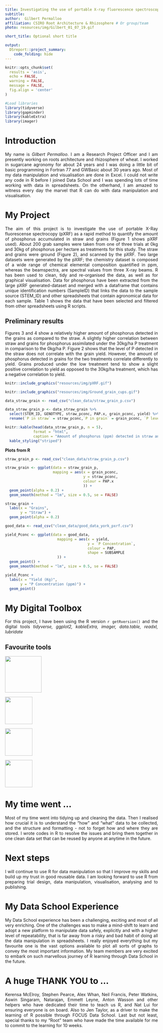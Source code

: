 ```yaml
---
title: Investigating the use of portable X-ray fluorescence spectroscopy for rapid quantification of Phosphorus in wheat straw and grains
subtitle: 
author:  Gilbert Permalloo
affiliation: CSIRO Root Architecture & Rhizosphere # Or group/team
photo: resources/img/Gilbert_01_07_19.gif

short_title: Optional short title

output: 
  DSreport::project_summary:
    code_folding: hide
---
```

<style> #you can specify any columns, it does not have to be column-left 
.column-left{float: left; width: 33%; text-align: left;}
.column-right{float: right;width: 33%;text-align: right}
.column-center{display: inline-block;width: 33%;text-align: center;}
  body{text-align: justify;}
</style>

```r
knitr::opts_chunk$set(
  results = 'asis',
  echo = FALSE,
  warning = FALSE,
  message = FALSE,
  fig.align = 'center'
)

#Load libraries
library(tidyverse)
library(gapminder)
library(kableExtra)
library(imager)
```


# Introduction
My name is *Gilbert Permalloo*. I am a Research Project Officer and I am presently working on roots architecture and rhizosphere of wheat. I worked in sugarcane agronomy for about 24 years and I was doing a little bit of basic programming in Fortran 77 and GWBasic about 30 years ago. Most of my data manipulation and visualisation are done in Excel. I could not write any code in R before I joined Data School and I was spending lots of time working with data in spreadsheets. On the otherhand, I am amazed to witness every day the marvel that R can do with data manipulation and visualisation.

# My Project
The aim of this project is to investigate the use of portable X-Ray fluorescense spectrocopy (pXRF) as a rapid method to quantify the amount of phosphorus accumulated in straw and grains (Figure 1 shows pXRF used). About 200 grab samples were taken from one of three trials at 0kg and 30kg of phosphorus per hectare as treatments for this study. The straw and grains were ground (Figure 2), and scanned by the pXRF. Two large datasets were generated by the pXRF; the chemistry dataset is composed of a wide range of chemical elemental composition quantified in ppm, whereas the beamspectra, are spectral values from three X-ray beams.
R has been used to clean, tidy and re-organised the data, as well as for graphical visualisation.
Data for phosphorus have been extracted from the large pXRF generated-dataset and merged with a dataframe that contains unique identification numbers (SampleID) that links the data to the sample source (STEM_ID) and other spreadsheets that contain agronomical data for each sample. Table 1 shows the data that have been selected and filtered from other spreadsheets using R scripts.

## Preliminary results
Figures 3 and 4 show a relatively higher amount of phosphorus detected in the grains as compared to the straw. A slightly higher correlation between straw and grains for phosphorus assimilated under the 30kg/ha P treatment in comparison to the 0kg/ha P. Figure 2 shows that the level of P detected in the straw does not correlate with the grain yield. However, the amount of phosphorus detected in grains for the two treatments correlate differently to yield. Grains produced under the low treatment  tend to show a slight positive correlation to yield as opposed to the 30kg/ha treatment, which has a negative correlation to yield.

<!-- # To get tables formatting correctly, use `knitr::kable` to convert the table to html format. If
# you also want to have alternate row highlighting, pass the result to `kable_styling('striped')` 
# from the `kableExtra` package.

This section will demonstrate the different visuals you might want use to show off your 
project. Don't feel the need to go overboard, this is supposed to give a taste of the work you are
doing rather than being a publication ready document. -->

<div class = "row">

<div class="col-md-6">

```r
knitr::include_graphics("resources/img/pXRF.gif")
```

</div>

<div class="col-md-6">

```r
knitr::include_graphics("resources/img/Ground_grain_cups.gif")
```



</div>

```r

data_straw_grain <- read_csv("clean_data/straw_grain_p.csv")

data_straw_grain_p <- data_straw_grain %>% 
  select(STEM_ID, GENOTYPE, straw_pconc, PAP.x, grain_pconc, yield) %>%
  rename(`P in straw` = straw_pconc,`P in grain` = grain_pconc, `P level (kg/ha)` = PAP.x, `yield (kg)` = yield)

knitr::kable(head(data_straw_grain_p, n = 5),
             format = "html",
             caption = "Amount of phosphorus (ppm) detected in straw and grains for each genotype") %>% 
  kable_styling("striped")

```








**Plots from R**
<div class = "row">

<div class="col-md-6">
```r
straw_grain_p <- read_csv("clean_data/straw_grain_p.csv")

straw_grain <- ggplot(data = straw_grain_p,
                      mapping = aes(x = grain_pconc,
                                    y = straw_pconc,
                                    colour = PAP.x
                                    )) +
  geom_point(alpha = 0.2) +
  geom_smooth(method = "lm", size = 0.5, se = FALSE)

straw_grain +
  labs(x = "Grains",
       y = "Straw") +
  geom_point(alpha = 0.2)

```
</div>

<div class="col-md-6">
```r
good_data <- read_csv("clean_data/good_data_york_pxrf.csv")  

yield_Pconc <- ggplot(data = good_data,
                        mapping = aes(x = yield,
                                      y = `P Concentration`,
                                      colour = PAP,
                                      shape = SUBSAMPLE
                        )) +
  geom_point() +
  geom_smooth(method = "lm", size = 0.5, se = FALSE)

yield_Pconc +
  labs(x = "Yield (Kg)",
       y = "P Concentration (ppm)") +
  geom_point()

```
</div>
</div>

<!-- # Your figure and table captions are automatically numbered and can be referenced in the text
# if needed: see eg. Table \@ref(tab:mytable) and Figure \@ref(fig:standard-plot)-->


# My Digital Toolbox

For this project, I have been using the R version `r getRversion()` and the digital tools _tidyverse, ggplot2, kableExtra, imager, data.table, readxl, lubridate_

<!-- # What digital tools have you been using in your project? Which ones have you learned since starting Data School?
# You can use all the usual R markdown features in writing a project summary, including lists:
# * R - dplyr, ggplot2, ...
# * library(data.table)
# * library(tidyverse)
# * library(readxl)
# * library(lubridate)
--> 



## Favourite tools

<div class = "row">
<div class="col-md-1">
![](resources/img/tidyverse.png){width=120px}
</div>
<div class="col-md-1">
![](resources/img/knitr.png){width=90px}
</div>
<div class="col-md-1">
![](resources/img/ggplot2.png){width=90px}
</div>
<div class="col-md-1">
![](resources/img/rmarkdown.png){width=90px}
</div>
</div>

<!-- # ![](https://raw.githubusercontent.com/tidyverse/ggplot2/master/man/figures/logo.png){.pull-right width=100px}
-->


# My time went ...

Most of my time went into tidying up and cleaning the data. Then I realised how crucial it is to understand the "how" and "what" data to be collected, and the structure and formatting - not to forget how and where they are stored.
I wrote codes in R to resolve the issues and bring them together in one clean data set that can be reused by anyone at anytime in the future.

# Next steps

I will continue to use R for data manipulation so that I improve my skills and build up my trust in good reusable data. I am looking forward to use R from preparing trial design, data manipulation, visualisation, analysing and to publishing.

# My Data School Experience
My Data School experience has been a challenging, exciting and most of all very enriching. One of the challenges was to make a mind-shift to learn and adopt a new platform to manipulate data safely, explicitly and with a higher level of repeatability, that is far away from a risky and bad habit of doing all the data manipulation in spreadsheets. I really enjoyed everything but my favourite one is the vast options available to plot all sorts of graphs to convey the most important information. My team members are very excited to embark on such marvellous journey of R learning through Data School in the future.
<!--This poster is mostly about your synthesis project. However we would also like to hear about other
parts of your Data School experience. What aspects of the program did you really enjoy? How have you
been applying the skills you have learned in your daily work? Have you been able to transfer this 
knowledge to your team members? Concrete examples demonstrating this would be useful here
(meetings/talks/collaborations/new roles). Any descriptions of the personal impact the program has 
had are welcome here as well-->

# A huge THANK YOU to ...
Kerensa McElroy, Stephen Pearce, Alex Whan, Neil Francis, Peter Watkins, Aswin Singaram, Natarajan, Emmett Leyne, Anton Wasson and other helpers who have dedicated their time to teach us R, and Nat Lui for ensuring everyone is on board. Also to Jen Taylor, as a driver to make the learning of R possible through FOCUS Data School. Last but not least, special  thanks to my "Root" team who have made the time available for me to commit to the learning for 10 weeks.

